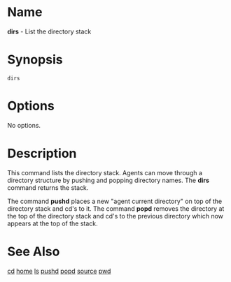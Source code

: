 = Name =
'''dirs''' - List the directory stack

= Synopsis =
 dirs
= Options =
No options.
= Description =
This command lists the directory stack. Agents can move through a directory structure by pushing and popping directory names. The '''dirs''' command returns the stack.

The command '''pushd''' places a new "agent current directory" on top of the directory stack and cd's to it. The command '''popd''' removes the directory at the top of the directory stack and cd's to the previous directory which now appears at the top of the stack.

= See Also =
[[cd]] [[home]] [[ls]] [[pushd]] [[popd]] [[source]] [[pwd]]

